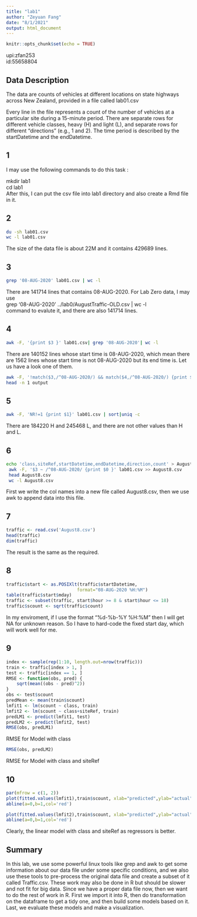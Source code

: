 ```yaml
---
title: "lab1"
author: "Zeyuan Fang"
date: "8/1/2021"
output: html_document
---
```


```r
knitr::opts_chunk$set(echo = TRUE)
```
upi:zfan253\
id:55658804\

## Data Description 

The data are counts of vehicles at different locations on state highways across New Zealand, provided in a file called lab01.csv\

Every line in the file represents a count of the number of vehicles at a particular site during a 15-minute period. There are separate rows for different vehicle classes, heavy (H) and light (L), and separate rows for different “directions” (e.g., 1 and 2). The time period is described by the startDatetime and the endDatetime.

## 1

I may use the following commands to do this task :\

mkdir  lab1\
cd lab1\
After this, I can put the csv file into lab1 directory and also create a Rmd file in it.

## 2

```bash
du -sh lab01.csv
wc -l lab01.csv
```

The size of the data file is about 22M and it contains 429689 lines.

## 3
```bash
grep '08-AUG-2020' lab01.csv | wc -l

```

There are 141714 lines that contains 08-AUG-2020.
For Lab Zero data, I may use \
grep '08-AUG-2020' ../lab0/AugustTraffic-OLD.csv | wc -l \
command to evalute it, and there are also 141714 lines.


## 4
```bash
awk -F, '{print $3 }' lab01.csv| grep '08-AUG-2020'| wc -l
```

There are 140152 lines whose start time is 08-AUG-2020, which mean there are 1562 lines whose start time is not 08-AUG-2020 but its end time is. Let us have a look one of them.

```bash
awk -F, '!match($3,/^08-AUG-2020/) && match($4,/^08-AUG-2020/) {print $0}' lab01.csv > output
head -n 1 output
```


## 5
```bash
awk -F, 'NR!=1 {print $1}' lab01.csv | sort|uniq -c
```

There are 184220 H and 245468 L, and there are not other values than H and L.

## 6

```bash
echo 'class,siteRef,startDatetime,endDatetime,direction,count' > August8.csv
 awk -F, '$3 ~ /^08-AUG-2020/ {print $0 }' lab01.csv >> August8.csv 
 head August8.csv 
 wc -l August8.csv
```

First we write the col names into a new file called August8.csv, then we use awk to append data into this file.

## 7

```r
traffic <- read.csv('August8.csv')
head(traffic)
dim(traffic)
```

The result is the same as the required.

## 8

```r
traffic$start <- as.POSIXlt(traffic$startDatetime,
                           format="08-AUG-2020 %H:%M")
table(traffic$start$mday)
traffic <- subset(traffic, start$hour >= 8 & start$hour <= 18)
traffic$scount <- sqrt(traffic$count)
```

In my enviroment, if I use the format "%d-%b-%Y %H:%M" then I will get NA for unknown reason. So I have to hard-code the fixed start day, which will work well for me.

## 9 
```r
index <- sample(rep(1:10, length.out=nrow(traffic)))
train <- traffic[index > 1, ]
test <- traffic[index == 1, ]
RMSE <- function(obs, pred) {
    sqrt(mean((obs - pred)^2))
}
obs <- test$scount
predMean <- mean(train$scount)
lmfit1 <- lm(scount ~ class, train)
lmfit2 <- lm(scount ~ class+siteRef, train)
predLM1 <- predict(lmfit1, test)
predLM2 <- predict(lmfit2, test)
RMSE(obs, predLM1)
```

RMSE for Model with class 

```r
RMSE(obs, predLM2)
```

RMSE for Model with class and siteRef

## 10

```r
par(mfrow = c(1, 2))
plot(fitted.values(lmfit1),train$scount, xlab="predicted",ylab="actual",main = "Predicted vs Actual for model 1")
abline(a=0,b=1,col='red')

plot(fitted.values(lmfit2),train$scount, xlab="predicted",ylab="actual",main = "Predicted vs Actual for model 2")
abline(a=0,b=1,col='red')
```

Clearly, the linear model with class and siteRef as regressors is better.

## Summary 

In this lab, we use some powerful linux tools like grep and awk to get some  information about our data file under some specific conditions, and we also use these tools to pre-process the original data file and create a subset of it called Traffic.csv. These work may also be done in R but should be slower and not fit for big data. Since we have a proper data file now, then we want to do the rest of work in R. First we import it into R, then do transformation on the dataframe to get a tidy one, and then build some models based on it. Last, we evaluate these models and make a visualization.

